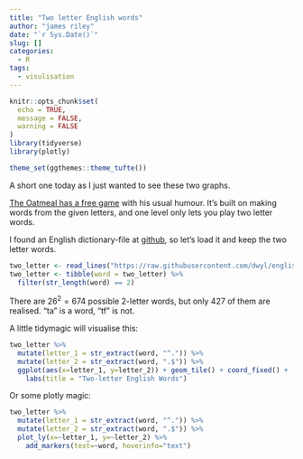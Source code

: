 ```yaml
---
title: "Two letter English words"
author: "james riley"
date: "`r Sys.Date()`"
slug: []
categories:
  - R
tags:
  - visulisation
---
```

```r
knitr::opts_chunk$set(
  echo = TRUE,
  message = FALSE,
  warning = FALSE
)
library(tidyverse)
library(plotly)

theme_set(ggthemes::theme_tufte())
```
A short one today as I just wanted to see these two graphs.

[The Oatmeal has a free game](http://theoatmeal.com/blog/free_game) with his usual humour. It's built on making words from the given letters, and one level only lets you play two letter words. 

I found an English dictionary-file at [github](https://raw.githubusercontent.com/dwyl/english-words/master/words_alpha.txt), so let's load it and keep the two letter words.

```r
two_letter <- read_lines("https://raw.githubusercontent.com/dwyl/english-words/master/words_alpha.txt") 
two_letter <- tibble(word = two_letter) %>% 
  filter(str_length(word) == 2)
```

There are $26^2=674$ possible 2-letter words, but only 427 of them are realised. "ta" is a word, "tf" is not. 

A little tidymagic will visualise this:

```r
two_letter %>% 
  mutate(letter_1 = str_extract(word, "^.")) %>% 
  mutate(letter_2 = str_extract(word, ".$")) %>% 
  ggplot(aes(x=letter_1, y=letter_2)) + geom_tile() + coord_fixed() +
    labs(title = "Two-letter English Words")

```



Or some plotly magic:


```r
two_letter %>% 
  mutate(letter_1 = str_extract(word, "^.")) %>% 
  mutate(letter_2 = str_extract(word, ".$")) %>% 
  plot_ly(x=~letter_1, y=~letter_2) %>% 
    add_markers(text=~word, hoverinfo="text") 
```



